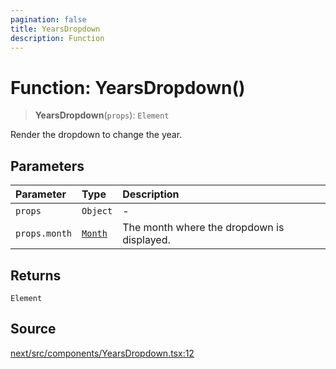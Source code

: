 ```yaml
---
pagination: false
title: YearsDropdown
description: Function
---
```


# Function: YearsDropdown()

> **YearsDropdown**(`props`): `Element`

Render the dropdown to change the year.

## Parameters

| Parameter | Type | Description |
| :------ | :------ | :------ |
| `props` | `Object` | - |
| `props.month` | [`Month`](/api/next/classes/Month.mdx) | The month where the dropdown is displayed. |

## Returns

`Element`

## Source

[next/src/components/YearsDropdown.tsx:12](https://github.com/gpbl/react-day-picker/blob/575f9be39/next/src/components/YearsDropdown.tsx#L12)
